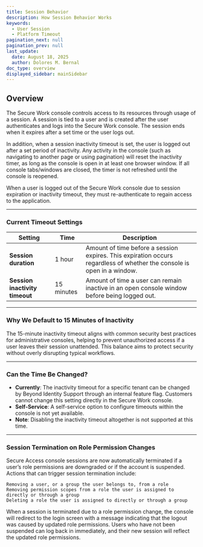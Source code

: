 ```yaml
---
title: Session Behavior
description: How Session Behavior Works
keywords:
  - User Session
  - Platform Timeout
pagination_next: null
pagination_prev: null
last_update:
  date: August 18, 2025
  author: Dolores M. Bernal
doc_type: overview
displayed_sidebar: mainSidebar
---
```


## Overview

The Secure Work console controls access to its resources through usage of a session. A session is tied to a user and is created after the user authenticates and logs into the Secure Work console. The session ends when it expires after a set time or the user logs out.

In addition, when a session inactivity timeout is set, the user is logged out after a set period of inactivity. Any activity in the console (such as navigating to another page or using pagination) will reset the inactivity timer, as long as the console is open in at least one browser window. If all console tabs/windows are closed, the timer is not refreshed until the console is reopened.

When a user is logged out of the Secure Work console due to session expiration or inactivity timeout, they must re-authenticate to regain access to the application.

---

### Current Timeout Settings

| Setting                    | Time       | Description                                                                 |
|-----------------------------|-------------|-----------------------------------------------------------------------------|
| **Session duration**        | 1 hour      | Amount of time before a session expires. This expiration occurs regardless of whether the console is open in a window. |
| **Session inactivity timeout** | 15 minutes | Amount of time a user can remain inactive in an open console window before being logged out. |

---

### Why We Default to 15 Minutes of Inactivity

The 15-minute inactivity timeout aligns with common security best practices for administrative consoles, helping to prevent unauthorized access if a user leaves their session unattended. This balance aims to protect security without overly disrupting typical workflows.

---

### Can the Time Be Changed?

- **Currently**: The inactivity timeout for a specific tenant can be changed by Beyond Identity Support through an internal feature flag. Customers cannot change this setting directly in the Secure Work console.  
- **Self-Service**: A self-service option to configure timeouts within the console is not yet available.  
- **Note**: Disabling the inactivity timeout altogether is not supported at this time.  

---

### Session Termination on Role Permission Changes

Secure Access console sessions are now automatically terminated if a user’s role permissions are downgraded or if the account is suspended. Actions that can trigger session termination include:

    Removing a user, or a group the user belongs to, from a role
    Removing permission scopes from a role the user is assigned to directly or through a group
    Deleting a role the user is assigned to directly or through a group


When a session is terminated due to a role permission change, the console will redirect to the login screen with a message indicating that the logout was caused by updated role permissions. Users who have not been suspended can log back in immediately, and their new session will reflect the updated role permissions.


